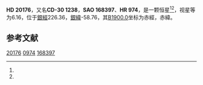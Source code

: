 {{Starbox begin
| name = HD 20176
}}
{{Starbox observe
| epoch = [[J2000.0|J2000.0]]
| constell = {{星座名待查}}<ref name=SIMBAD>{{cite web
 | url=http://simbad.u-strasbg.fr/simbad/sim-id?Ident=HR+974
 | title =Pulsating variable Star
 | publisher=Centre de Données astronomiques de Strasbourg
 | work=SIMBAD
 | accessdate=2012-07-13}}</ref><ref name=DATA>{{cite web
 | url=http://vizier.u-strasbg.fr/viz-bin/VizieR-5?-out.add=.&-source=5050&-corr=PK=HR&-out.max=9999&HR=974
 | title=VizieR Detailed Page
 | accessdate=2012-07-13
 | archive-date=2016-03-05
 | archive-url=https://web.archive.org/web/20160305200643/http://vizier.u-strasbg.fr/viz-bin/VizieR-5?-out.add=.&-source=5050&-corr=PK=HR&-out.max=9999&HR=974
 | dead-url=no
 }}</ref>
| 星官 = 
| ra = {{RA|3|13|38}}<ref name=SIMBAD /><ref name=DATA />
| dec = {{DEC|-29|48|15}}<ref name=SIMBAD /><ref name=DATA />
| appmag_v = 6.16<ref name=SIMBAD /><ref name=DATA />
}}
{{Starbox character
| class = K1IICNIII<ref name=SIMBAD /><ref name=DATA />
| b-v = 1.05<ref name=SIMBAD /><ref name=DATA />
| u-b = <ref name=SIMBAD /><ref name=DATA />
| r-i = <ref name=SIMBAD /><ref name=DATA />
| variable = 
}}
{{Starbox astrometry
| radial_v = 
| prop_mo_ra = 23
| parallax = 
| p_error = 
}}
{{Starbox catalog
| names =CD-30 1238，[[SAO星表|SAO]] 168397，[[HD星表|HD]] 20176，[[HR星表|HR]] 974}}
{{Starbox reference |Simbad=HR+974}}
{{Starbox end}}

'''HD 20176'''，又名'''CD-30 1238'''，'''SAO 168397'''、'''HR 974'''，是一颗恒星<ref name=SIMBAD /><ref name=DATA />，视星等为6.16，位于[[銀道座標系|銀經]]226.36，[[銀道座標系|銀緯]]-58.76，其[[B1900.0|B1900.0]]坐标为赤經{{RA|3|9|27.6}}，赤緯{{DEC|-30|-58.76|39}}。

== 参考文献 ==
{{reflist}}

{{star-stub}}

[[Category:HD和HDE天體|20176]]
[[Category:HR天體|0974]]
[[Category:SAO天體|168397]]